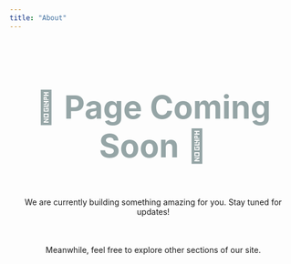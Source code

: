 ```yaml
---
title: "About"
---
```


::: {style="text-align:center; margin-top: 100px;"}
<h1 style="font-size: 4em; color: #95a5a6;">

🚧 Page Coming Soon 🚧

</h1>

<p style="font-size: 1.5em; color: #7f8c8d; margin-top: 30px;">

We are currently building something amazing for you. Stay tuned for updates!

</p>

<p style="font-size: 1.2em; color: #95a5a6; margin-top: 50px;">

Meanwhile, feel free to explore other sections of our site.

</p>
:::
